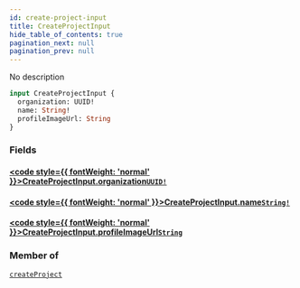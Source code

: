 ```yaml
---
id: create-project-input
title: CreateProjectInput
hide_table_of_contents: true
pagination_next: null
pagination_prev: null
---
```








No description

```graphql
input CreateProjectInput {
  organization: UUID!
  name: String!
  profileImageUrl: String
}
```


### Fields

#### [<code style={{ fontWeight: 'normal' }}>CreateProjectInput.<b>organization</b></code>](#)<Bullet />[`UUID!`](/scalars/uuid) <Badge class="secondary" text="non-null"/> <Badge class="secondary" text="scalar"/>
> 
> 

#### [<code style={{ fontWeight: 'normal' }}>CreateProjectInput.<b>name</b></code>](#)<Bullet />[`String!`](/scalars/string) <Badge class="secondary" text="non-null"/> <Badge class="secondary" text="scalar"/>
> 
> 

#### [<code style={{ fontWeight: 'normal' }}>CreateProjectInput.<b>profileImageUrl</b></code>](#)<Bullet />[`String`](/scalars/string) <Badge class="secondary" text="scalar"/>
> 
> 



### Member of

[`createProject`](/mutations/create-project)  <Badge class="secondary" text="mutation"/>



